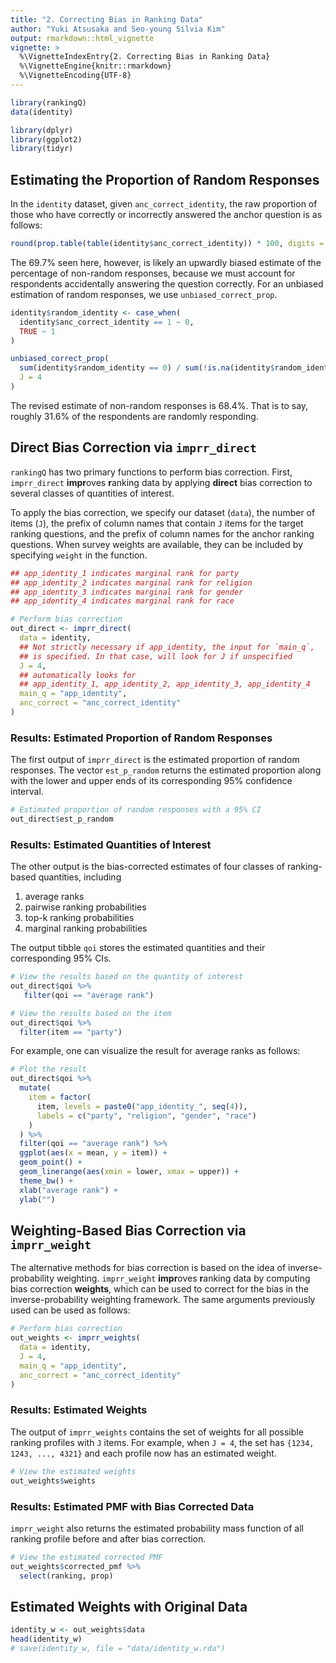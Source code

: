 ```yaml
---
title: "2. Correcting Bias in Ranking Data"
author: "Yuki Atsusaka and Seo-young Silvia Kim"
output: rmarkdown::html_vignette
vignette: >
  %\VignetteIndexEntry{2. Correcting Bias in Ranking Data}
  %\VignetteEngine{knitr::rmarkdown}
  %\VignetteEncoding{UTF-8}
---
```



```r
library(rankingQ)
data(identity)

library(dplyr)
library(ggplot2)
library(tidyr)
```

## Estimating the Proportion of Random Responses

In the `identity` dataset, given `anc_correct_identity`, the raw proportion of those who have correctly or incorrectly answered the anchor question is as follows:

```r
round(prop.table(table(identity$anc_correct_identity)) * 100, digits = 1)
```
The 69.7% seen here, however, is likely an upwardly biased estimate of the percentage of non-random responses, because we must account for respondents accidentally answering the question correctly. For an unbiased estimation of random responses, we use `unbiased_correct_prop`. 

```r
identity$random_identity <- case_when(
  identity$anc_correct_identity == 1 ~ 0,
  TRUE ~ 1
)

unbiased_correct_prop(
  sum(identity$random_identity == 0) / sum(!is.na(identity$random_identity)),
  J = 4
)
```
The revised estimate of non-random responses is 68.4%. That is to say, roughly 31.6% of the respondents are randomly responding.

## Direct Bias Correction via `imprr_direct`

`rankingQ` has two primary functions to perform bias correction. First, `imprr_direct` **impr**oves **r**anking data by applying **direct** bias correction to several classes of quantities of interest.

To apply the bias correction, we specify our dataset (`data`), the number of items (`J`), the prefix of column names that contain `J` items for the target ranking questions, and the prefix of column names for the anchor ranking questions. When survey weights are available, they can be included by specifying `weight` in the function.

```r
## app_identity_1 indicates marginal rank for party
## app_identity_2 indicates marginal rank for religion
## app_identity_3 indicates marginal rank for gender
## app_identity_4 indicates marginal rank for race

# Perform bias correction
out_direct <- imprr_direct(
  data = identity,
  ## Not strictly necessary if app_identity, the input for `main_q`,
  ## is specified. In that case, will look for J if unspecified
  J = 4, 
  ## automatically looks for 
  ## app_identity_1, app_identity_2, app_identity_3, app_identity_4
  main_q = "app_identity", 
  anc_correct = "anc_correct_identity"
)
```

### Results: Estimated Proportion of Random Responses

The first output of `imprr_direct` is the estimated proportion of random responses. The vector `est_p_random` returns the estimated proportion along with the lower and upper ends of its corresponding 95% confidence interval.

```r
# Estimated proportion of random responses with a 95% CI 
out_direct$est_p_random
```

### Results: Estimated Quantities of Interest

The other output is the bias-corrected estimates of four classes of ranking-based quantities, including

1.  average ranks
2.  pairwise ranking probabilities
3.  top-k ranking probabilities
4.  marginal ranking probabilities

The output tibble `qoi` stores the estimated quantities and their corresponding 95% CIs.

```r
# View the results based on the quantity of interest
out_direct$qoi %>%
   filter(qoi == "average rank")

# View the results based on the item
out_direct$qoi %>%
  filter(item == "party")
```

For example, one can visualize the result for average ranks as follows:

```r
# Plot the result
out_direct$qoi %>%
  mutate(
    item = factor(
      item, levels = paste0("app_identity_", seq(4)),
      labels = c("party", "religion", "gender", "race")
    )
  ) %>%
  filter(qoi == "average rank") %>%
  ggplot(aes(x = mean, y = item)) +
  geom_point() +
  geom_linerange(aes(xmin = lower, xmax = upper)) +
  theme_bw() +
  xlab("average rank") +
  ylab("")
```

## Weighting-Based Bias Correction via `imprr_weight`

The alternative methods for bias correction is based on the idea of inverse-probability weighting. `imprr_weight` **impr**oves **r**anking data by computing bias correction **weights**, which can be used to correct for the bias in the inverse-probability weighting framework. The same arguments previously used can be used as follows:

```r
# Perform bias correction
out_weights <- imprr_weights(
  data = identity,
  J = 4,
  main_q = "app_identity",
  anc_correct = "anc_correct_identity"
)
```

### Results: Estimated Weights

The output of `imprr_weights` contains the set of weights for all possible ranking profiles with `J` items. For example, when `J = 4`, the set has `{1234, 1243, ..., 4321}` and each profile now has an estimated weight.

```r
# View the estimated weights
out_weights$weights
```

### Results: Estimated PMF with Bias Corrected Data

`imprr_weight` also returns the estimated probability mass function of all ranking profile before and after bias correction.

```r
# View the estimated corrected PMF
out_weights$corrected_pmf %>%
  select(ranking, prop)
```

## Estimated Weights with Original Data

```r
identity_w <- out_weights$data
head(identity_w)
# save(identity_w, file = "data/identity_w.rda")
```
